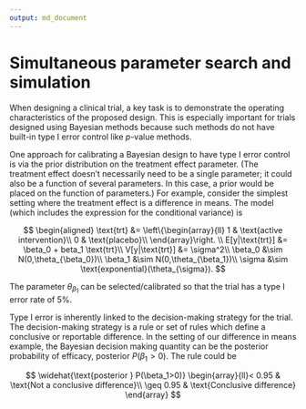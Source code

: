 ```yaml
---
output: md_document
---
```


# Simultaneous parameter search and simulation

When designing a clinical trial, a key task is to demonstrate the operating characteristics of the proposed design.  This is especially important for trials designed using Bayesian methods because such methods do not have built-in type I error control like $p$-value methods.

One approach for calibrating a Bayesian design to have type I error control is via the prior distribution on the treatment effect parameter.  (The treatment effect doesn't necessarily need to be a single parameter; it could also be a function of several parameters.  In this case, a prior would be placed on the function of parameters.)  For example, consider the simplest setting where the treatment effect is a difference in means. The model (which includes the expression for the conditional variance) is

$$
\begin{aligned}
\text{trt} &= \left\{\begin{array}{ll}
1 & \text{active intervention}\\
0 & \text{placebo}\\
\end{array}\right. \\
E[y|\text{trt}] &= \beta_0 + beta_1 \text{trt}\\
V[y|\text{trt}] &= \sigma^2\\
\beta_0 &\sim N(0,\theta_{\beta_0})\\
\beta_1 &\sim N(0,\theta_{\beta_1})\\
\sigma &\sim \text{exponential}(\theta_{\sigma}).
$$

The parameter $\theta_{\beta_1}$ can be selected/calibrated so that the trial has a type I error rate of 5%.

Type I error is inherently linked to the decision-making strategy for the trial.  The decision-making strategy is a rule or set of rules which define a conclusive or reportable difference.  In the setting of our difference in means example, the Bayesian decision making quantity can be the posterior probability of efficacy,  $\text{posterior } P(\beta_1>0)$.  The rule could be

$$
\widehat{\text{posterior } P(\beta_1>0)} \begin{array}{ll}< 0.95 & \text{Not a conclusive difference}\\
\geq 0.95 & \text{Conclusive difference}
\end{array}
$$